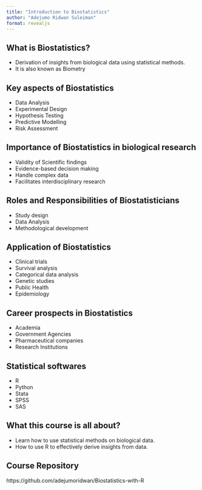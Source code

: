 ```yaml
---
title: "Introduction to Biostatistics"
author: "Adejumo Ridwan Suleiman"
format: revealjs
---
```



## What is Biostatistics?

- Derivation of insights from biological data using statistical methods.
- It is also known as Biometry

## Key aspects of Biostatistics

- Data Analysis
- Experimental Design
- Hypothesis Testing
- Predictive Modelling
- Risk Assessment

## Importance of Biostatistics in biological research

- Validity of Scientific findings
- Evidence-based decision making
- Handle complex data
- Facilitates interdisciplinary research

## Roles and Responsibilities of Biostatisticians

- Study design
- Data Analysis
- Methodological development

## Application of Biostatistics

- Clinical trials
- Survival analysis
- Categorical data analysis
- Genetic studies
- Public Health
- Epidemiology

## Career prospects in Biostatistics

- Academia
- Government Agencies
- Pharmaceutical companies
- Research Institutions

## Statistical softwares

- R
- Python
- Stata
- SPSS
- SAS


## What this course is all about?

- Learn how to use statistical methods on biological data.
- How to use R to effectively derive insights from data.

## Course Repository

https://github.com/adejumoridwan/Biostatistics-with-R




